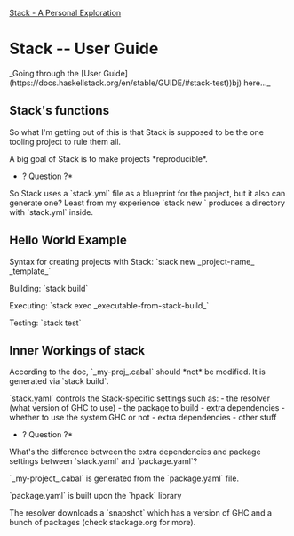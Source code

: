 [[2018-09-15| Stack - A Personal Exploration]]

= Stack -- User Guide =
_Going through the [User Guide](https://docs.haskellstack.org/en/stable/GUIDE/#stack-test))bj) here..._

== Stack's functions ==
So what I'm getting out of this is that Stack is supposed to be the one tooling project to rule them all.

A big goal of Stack is to make projects *reproducible*.

*? Question ?*
So Stack uses a `stack.yml` file as a blueprint for the project, but it also can generate one? Least from my experience `stack new <my_proj>` produces a directory with `stack.yml` inside.


== Hello World Example ==
Syntax for creating projects with Stack:
`stack new _project-name_ _template_`

Building:
`stack build`

Executing:
`stack exec _executable-from-stack-build_`

Testing:
`stack test`


== Inner Workings of stack ==
According to the doc, `_my-proj_.cabal` should *not* be modified. It is generated via `stack build`.


`stack.yaml` controls the Stack-specific settings such as:
- the resolver (what version of GHC to use)
- the package to build
- extra dependencies
- whether to use the system GHC or not
- extra dependencies
- other stuff

*? Question ?*
What's the difference between the extra dependencies and package settings between `stack.yaml` and `package.yaml`?


`_my-project_.cabal` is generated from the `package.yaml` file.

`package.yaml` is built upon the `hpack` library

The resolver downloads a `snapshot` which has a version of GHC and a bunch of packages (check stackage.org for more).
